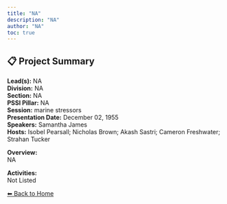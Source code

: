 ```yaml
---
title: "NA"
description: "NA"
author: "NA"
toc: true
---
```


## 📋 Project Summary

**Lead(s):** NA  
**Division:** NA  
**Section:** NA  
**PSSI Pillar:** NA  
**Session:** marine stressors  
**Presentation Date:** December 02, 1955  
**Speakers:** Samantha James  
**Hosts:** Isobel Pearsall; Nicholas Brown; Akash Sastri; Cameron Freshwater; Strahan Tucker  

**Overview:**  
NA   

**Activities:**  
Not Listed

[⬅ Back to Home](../index.qmd)
